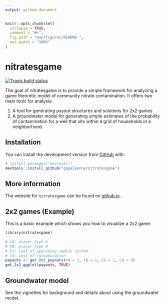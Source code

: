 ```yaml
---
output: github_document
---
```


<!-- README.md is generated from README.Rmd. Please edit that file -->

```r
knitr::opts_chunk$set(
  collapse = TRUE,
  comment = "#>",
  fig.path = "man/figures/README-",
  out.width = "100%"
)
```

# nitratesgame

<!-- badges: start -->
[![Travis build status](https://travis-ci.com/gopalpenny/nitratesgame.svg?branch=master)](https://travis-ci.com/gopalpenny/nitratesgame)
<!-- badges: end -->

The goal of nitratesgame is to provide a simple framework for analyzing a game theoretic model of community nitrate contamination. It offers two main tools for analysis:

1. A tool for generating payout structures and solutions for 2x2 games
2. A groundwater model for generating *simple* estimates of the probability of contamination for a well that sits within a grid of households in a neighborhood.

## Installation

You can install the development version from [GitHub](https://github.com/) with:

``` r
# install.packages("devtools")
devtools::install_github("gopalpenny/nitratesgame")
```

## More information

The website for `nitratesgame` can be found on [github.io](https://gopalpenny.github.io/nitratesgame/).

## 2x2 games (Example)

This is a basic example which shows you how to visualize a 2x2 game:

```r
library(nitratesgame)

# tA: player type A
# tB: player type B
# Cs: cost of upgrading septic system
# Cd: cost of contamination
payouts <- get_2x2_payouts(tA = 1, tB = 1, Cs = 2, Cd = 3)
get_2x2_ggplot(payouts, TRUE)
```

## Groundwater model

See the vignettes for background and details about using the groundwater model.
